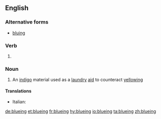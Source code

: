 ==English==

===Alternative forms===
* [[bluing]]

===Verb===
{{head|en}}

# {{present participle of|blue|lang=en}}

===Noun===
{{en-noun|-}}

# An [[indigo]] material used as a [[laundry]] [[aid]] to counteract [[yellowing]]

====Translations====
{{trans-top|laundry aid}}
* Italian: {{t|it|turchinetto|m}}
{{trans-mid}}
{{trans-bottom}}

[[de:blueing]]
[[et:blueing]]
[[fr:blueing]]
[[hy:blueing]]
[[io:blueing]]
[[ta:blueing]]
[[zh:blueing]]